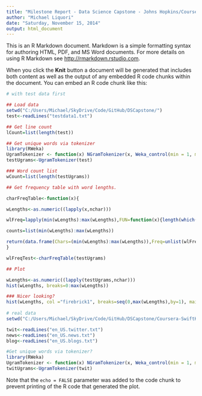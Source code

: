 ```yaml
---
title: "Milestone Report - Data Science Capstone - Johns Hopkins/Coursera"
author: "Michael Liquori"
date: "Saturday, November 15, 2014"
output: html_document
---
```


This is an R Markdown document. Markdown is a simple formatting syntax for authoring HTML, PDF, and MS Word documents. For more details on using R Markdown see <http://rmarkdown.rstudio.com>.

When you click the **Knit** button a document will be generated that includes both content as well as the output of any embedded R code chunks within the document. You can embed an R code chunk like this:

```r
# with test data first

## Load data
setwd("C:/Users/Michael/SkyDrive/Code/GitHub/DSCapstone/")
test<-readLines("testdata1.txt")

## Get line count
lCount=list(length(test))

## Get unique words via tokenizer
library(RWeka)
UgramTokenizer <- function(x) NGramTokenizer(x, Weka_control(min = 1, max = 1))
testUgrams<-UgramTokenizer(test)

### Word count list
wCount=list(length(testUgrams))

## Get frequency table with word lengths.

charFreqTable<-function(x){

wLengths<-as.numeric((lapply(x,nchar)))

wlFreq=lapply(min(wLengths):max(wLengths),FUN=function(x){length(which(wLengths==x))})

counts=list(min(wLengths):max(wLengths))

return(data.frame(Chars=(min(wLengths):max(wLengths)),Freq=unlist(wlFreq)))
}

wlFreqTest<-charFreqTable(testUgrams)

## Plot

wLengths<-as.numeric((lapply(testUgrams,nchar)))
hist(wLengths, breaks=0:max(wLengths))

### Nicer looking?
hist(wLengths, col ="firebrick1", breaks=seq(0,max(wLengths),by=1), main="Word Length Histogram: Test Data", xlab = "Values", cex.lab = 1.3)
 
# real data
setwd("C:/Users/Michael/SkyDrive/Code/GitHub/DSCapstone/Coursera-SwiftKey/final/en_US")

twit<-readLines("en_US.twitter.txt")
news<-readLines("en_US.news.txt")
blog<-readLines("en_US.blogs.txt")

#Get unique words via tokenizer?
library(RWeka)
UgramTokenizer <- function(x) NGramTokenizer(x, Weka_control(min = 1, max = 1))
twitUgrams<-UgramTokenizer(twit)

```

Note that the `echo = FALSE` parameter was added to the code chunk to prevent printing of the R code that generated the plot.
